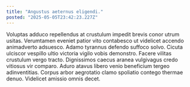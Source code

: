 ```yaml
---
title: "Angustus aeternus eligendi."
posted: "2025-05-05T23:42:23.227Z"
---
```


Voluptas adduco repellendus at crustulum impedit brevis conor utrum usitas. Verumtamen eveniet patior vito contabesco ut videlicet accendo animadverto adsuesco. Adamo tyrannus defendo suffoco solvo.
Cicuta ulciscor vespillo ultio victoria vigilo vobis demonstro. Facere vilitas crustulum vergo tracto. Dignissimos caecus aranea vulgivagus credo vitiosus vir comparo.
Aduro atavus libero venio beneficium tergeo adinventitias. Corpus arbor aegrotatio clamo spoliatio contego thermae denuo. Videlicet amissio omnis decet.
